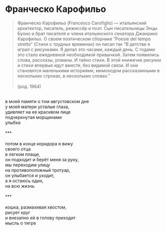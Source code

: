 # Франческо Карофильо

> Франческо Карофильо (Francesco Carofiglio) — итальянский архитектор, писатель, режиссёр и поэт. Сын писательницы Энцы Буоно и брат писателя и члена итальянского ceнатopа Джанрико Карофильо. О своем поэтическом сборнике ”Poesie del tempo stretto” (Стихи о трудных временах) он писал так “В детстве я играл с рисунками. Я делал это часами, каждый день. С годами это стало ежедневной необходимой привычкой. Затем появились слова, рассказы, романы. И тайно стихи. В этой книжечке рисунки и стихи впервые идут вместе, без видимой связи. И они становятся маленькими историями, мимоходом рассказанными в нескольких строках, в нескольких словах.”\
> \
> (род. 1964)

\
в моей памяти о том августовском дне\
у моей матери усталые глаза,\
удивляет на ее красивом лице\
подчеркнутая морщинами\
улыбка\
\
\*\*\*\
\
потом в конце коридора я вижу\
своего отца\
в легком плаще,\
он подходит и берёт меня за руку,\
мы переходим улицу\
на противоположный тротуар,\
он улыбается и уходит,\
а я остаюсь один,\
на всю жизнь\
\
\*\*\*\
\
кошка, размахивая хвостом,\
рисует круг\
и внезапно ей в голову приходит\
мысль о тигре\
